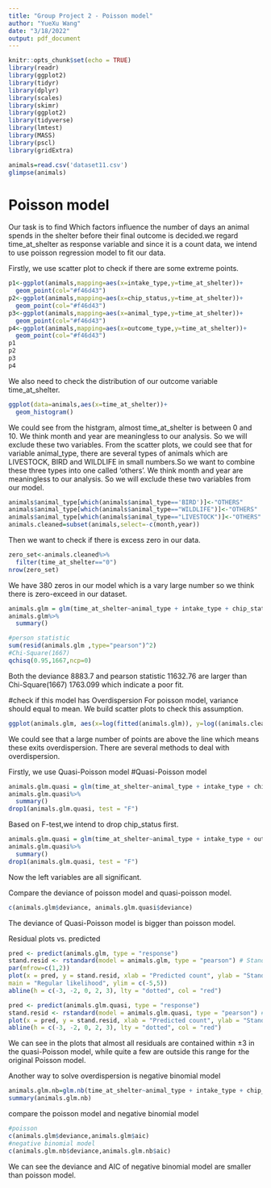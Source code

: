 ```yaml
---
title: "Group Project 2 - Poisson model"
author: "YueXu Wang"
date: "3/18/2022"
output: pdf_document
---
```


```r
knitr::opts_chunk$set(echo = TRUE)
library(readr)
library(ggplot2)
library(tidyr)
library(dplyr)
library(scales)
library(skimr)
library(ggplot2)
library(tidyverse)
library(lmtest)
library(MASS)
library(pscl)
library(gridExtra)
```

```r
animals=read.csv('dataset11.csv')
glimpse(animals)
```

# Poisson model
Our task is to find Which factors influence the number of days an animal spends in the shelter before their final outcome is decided.we regard time_at_shelter as response variable and since it is a count data, we intend to use poisson regression model to fit our data. 

Firstly, we use scatter plot to check if there are some extreme points.
```r
p1<-ggplot(animals,mapping=aes(x=intake_type,y=time_at_shelter))+
  geom_point(col="#f46d43")
p2<-ggplot(animals,mapping=aes(x=chip_status,y=time_at_shelter))+
  geom_point(col="#f46d43")
p3<-ggplot(animals,mapping=aes(x=animal_type,y=time_at_shelter))+
  geom_point(col="#f46d43")
p4<-ggplot(animals,mapping=aes(x=outcome_type,y=time_at_shelter))+
  geom_point(col="#f46d43")
p1
p2
p3
p4
```

We also need to check the distribution of our outcome variable time_at_shelter.
```r
ggplot(data=animals,aes(x=time_at_shelter))+
  geom_histogram()
```
We could see from the histgram, almost time_at_shelter is between 0 and 10. 
We think month and year are meaningless to our analysis. So we will exclude these two variables. 
From the scatter plots, we could see that for variable animal_type, there are several types of animals which are LIVESTOCK, BIRD and WILDLIFE in small numbers.So we want to combine these three types into one called 'others'. We think month and year are meaningless to our analysis. So we will exclude these two variables from our model. 

```r
animals$animal_type[which(animals$animal_type=='BIRD')]<-"OTHERS"
animals$animal_type[which(animals$animal_type=="WILDLIFE")]<-"OTHERS"
animals$animal_type[which(animals$animal_type=="LIVESTOCK")]<-"OTHERS"
animals.cleaned=subset(animals,select=-c(month,year))
```

Then we want to check if there is excess zero in our data.
```r
zero_set<-animals.cleaned%>%
  filter(time_at_shelter=="0")
nrow(zero_set)
```
We have 380 zeros in our model which is a vary large number so we think there is zero-exceed in our dataset.

```r
animals.glm = glm(time_at_shelter~animal_type + intake_type + chip_status+outcome_type, data=animals.cleaned, family=poisson(link="log"))
animals.glm%>%
  summary()
```
```r
#person statistic
sum(resid(animals.glm ,type="pearson")^2)
#Chi-Square(1667)
qchisq(0.95,1667,ncp=0)
```

Both the deviance 8883.7 and pearson statistic 11632.76 are larger than Chi-Square(1667) 1763.099 which indicate a poor fit.

#check if this model has Overdispersion
For poisson model, variance should equal to mean. We build scatter plots to check this assumption.
```r
ggplot(animals.glm, aes(x=log(fitted(animals.glm)), y=log((animals.cleaned$time_at_shelter-fitted(animals.glm))^2)))+ geom_point(col="#f46d43") +geom_abline(slope=1, intercept=0, col="#a6d96a", size=1) + ylab(expression((y-hat(mu))^2)) + xlab(expression(hat(mu)))
```

We could see that a large number of points are above the line which means these exits overdispersion. There are several methods to deal with overdispersion.

Firstly, we use Quasi-Poisson model
#Quasi-Poisson model
```r
animals.glm.quasi = glm(time_at_shelter~animal_type + intake_type + chip_status+outcome_type, data=animals.cleaned, family=quasipoisson(link="log"))
animals.glm.quasi%>%
  summary()
drop1(animals.glm.quasi, test = "F")
```
Based on F-test,we intend to drop chip_status first.
```r
animals.glm.quasi = glm(time_at_shelter~animal_type + intake_type + outcome_type, data=animals.cleaned, family=quasipoisson(link="log"))
animals.glm.quasi%>%
  summary()
drop1(animals.glm.quasi, test = "F")
```
Now the left variables are all significant.

Compare the deviance of poisson model and quasi-poisson model.
```r
c(animals.glm$deviance, animals.glm.quasi$deviance)
```
The deviance of Quasi-Poisson model is bigger than poisson model.

Residual plots vs. predicted
```r
pred <- predict(animals.glm, type = "response")
stand.resid <- rstandard(model = animals.glm, type = "pearson") # Standardised Pearson residuals
par(mfrow=c(1,2))
plot(x = pred, y = stand.resid, xlab = "Predicted count", ylab = "Standardised Pearson residuals",
main = "Regular likelihood", ylim = c(-5,5))
abline(h = c(-3, -2, 0, 2, 3), lty = "dotted", col = "red")

pred <- predict(animals.glm.quasi, type = "response")
stand.resid <- rstandard(model = animals.glm.quasi, type = "pearson") # Standardised Pearson residuals
plot(x = pred, y = stand.resid, xlab = "Predicted count", ylab = "Standardised Pearson residuals", main = "Quasi-likelihood", ylim = c(-5,5))
abline(h = c(-3, -2, 0, 2, 3), lty = "dotted", col = "red")
```
We can see in the plots that almost all residuals are contained within ±3 in the quasi-Poisson model, while quite a few are outside this range for the original Poisson model.

Another way to solve overdispersion is negative binomial model
```r
animals.glm.nb=glm.nb(time_at_shelter~animal_type + intake_type + chip_status, data=animals.cleaned)
summary(animals.glm.nb)
```
compare the poisson model and negative binomial model
```r
#poisson
c(animals.glm$deviance,animals.glm$aic)
#negative binomial model
c(animals.glm.nb$deviance,animals.glm.nb$aic)
```
We can see the deviance and AIC of negative binomial model are smaller than poisson model.



